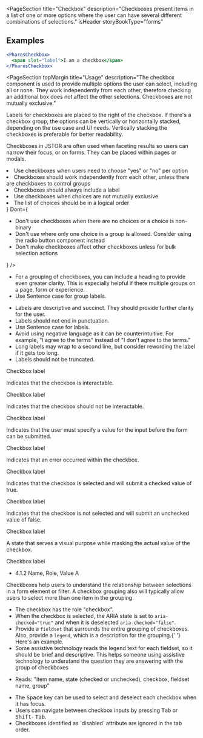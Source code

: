 
<PageSection
  title="Checkbox"
  description="Checkboxes present items in a list of one or more options where the user can have several different combinations of selections."
  isHeader
  storyBookType="forms"
></PageSection>

## Examples

```jsx live
<PharosCheckbox>
  <span slot="label">I am a checkbox</span>
</PharosCheckbox>
```

<PageSection
  topMargin
  title="Usage"
  description="The checkbox component is used to provide multiple options the user can select, including all or none. They work independently from each other, therefore checking an additional box does not affect the other selections. Checkboxes are not mutually exclusive."
>
  <PageSection title="Alignment" subSectionLevel={1}>
    <p>
      Labels for checkboxes are placed to the right of the checkbox. If there's a checkbox group,
      the options can be vertically or horizontally stacked, depending on the use case and UI needs.
      Vertically stacking the checkboxes is preferable for better readability.
    </p>
  </PageSection>
  <PageSection title="Placement" subSectionLevel={1}>
    <p>
      Checkboxes in JSTOR are often used when faceting results so users can narrow their focus, or
      on forms. They can be placed within pages or modals.
    </p>
  </PageSection>
</PageSection>

<PageSection title="Best practices">
  <BestPractices
    Do={
      <ul>
        <li>Use checkboxes when users need to choose "yes" or "no" per option</li>
        <li>
          Checkboxes should work independently from each other, unless there are checkboxes to
          control groups
        </li>
        <li>Checkboxes should always include a label</li>
        <li>Use checkboxes when choices are not mutually exclusive</li>
        <li>The list of choices should be in a logical order</li>
      </ul>
    }
    Dont={
      <ul>
        <li>Don't use checkboxes when there are no choices or a choice is non-binary</li>
        <li>
          Don't use where only one choice in a group is allowed. Consider using the radio button
          component instead
        </li>
        <li>Don't make checkboxes affect other checkboxes unless for bulk selection actions</li>
      </ul>
    }
  />
</PageSection>

<PageSection title="Content guidelines">
  <PageSection title="Group labels (optional)" subSectionLevel={1}>
    <ul>
      <li>
        For a grouping of checkboxes, you can include a heading to provide even greater clarity.
        This is especially helpful if there multiple groups on a page, form or experience.
      </li>
      <li>Use Sentence case for group labels.</li>
    </ul>
  </PageSection>
  <PageSection title="Labels" subSectionLevel={1}>
    <ul>
      <li>
        Labels are descriptive and succinct. They should provide further clarity for the user.
      </li>
      <li>Labels should not end in punctuation.</li>
      <li>Use Sentence case for labels.</li>
      <li>
        Avoid using negative language as it can be counterintuitive. For example, "I agree to the
        terms" instead of "I don't agree to the terms."
      </li>
      <li>
        Long labels may wrap to a second line, but consider rewording the label if it gets too long.
      </li>
      <li>Labels should not be truncated.</li>
    </ul>
  </PageSection>
</PageSection>

<PageSection title="Variants">
  <PageSection
    title="isOnBackground"
    subSectionLevel={1}
    description="In cases where the background containing the checkbox will be a dark color or, in cases where the theme of the page/component would be dark, use the isOnBackground variant checkbox."
  >
    <div
      style={{
        background: 'var(--pharos-color-marble-gray-10)',
        padding: 'var(--pharos-spacing-1-x)',
      }}
    >
      <Canvas>
        <PharosCheckbox isOnBackground>
          <span slot="label">Checkbox label</span>
        </PharosCheckbox>
      </Canvas>
    </div>
  </PageSection>
</PageSection>
<PageSection title="States">
  <PageSection title="Default" subSectionLevel={1}>
    <p>Indicates that the checkbox is interactable.</p>
    <Canvas>
      <PharosCheckbox>
        <span slot="label">Checkbox label</span>
      </PharosCheckbox>
    </Canvas>
  </PageSection>
  <PageSection title="Disabled" subSectionLevel={1}>
    <p>Indicates that the checkbox should not be interactable.</p>
    <Canvas>
      <PharosCheckbox disabled>
        <span slot="label">Checkbox label</span>
      </PharosCheckbox>
    </Canvas>
  </PageSection>
  <PageSection title="Required" subSectionLevel={1}>
    <p>
      Indicates that the user must specify a value for the input before the form can be submitted.
    </p>
    <Canvas>
      <PharosCheckbox required>
        <span slot="label">Checkbox label</span>
      </PharosCheckbox>
    </Canvas>
  </PageSection>
  <PageSection title="Error" subSectionLevel={1}>
    <p>Indicates that an error occurred within the checkbox.</p>
    <Canvas>
      <PharosCheckbox
        required
        invalidated
        message="This field is required, please make a selection."
      >
        <span slot="label">Checkbox label</span>
      </PharosCheckbox>
    </Canvas>
  </PageSection>
  <PageSection title="Checked" subSectionLevel={1}>
    <p>Indicates that the checkbox is selected and will submit a checked value of true.</p>
    <Canvas>
      <PharosCheckbox checked>
        <span slot="label">Checkbox label</span>
      </PharosCheckbox>
    </Canvas>
  </PageSection>
  <PageSection title="Unchecked" subSectionLevel={1}>
    <p>Indicates that the checkbox is not selected and will submit an unchecked value of false.</p>
    <Canvas>
      <PharosCheckbox>
        <span slot="label">Checkbox label</span>
      </PharosCheckbox>
    </Canvas>
  </PageSection>
  <PageSection title="Indeterminate" subSectionLevel={1}>
    <p>A state that serves a visual purpose while masking the actual value of the checkbox.</p>
    <Canvas>
      <PharosCheckbox indeterminate checked>
        <span slot="label">Checkbox label</span>
      </PharosCheckbox>
    </Canvas>
  </PageSection>
</PageSection>

<PageSection title="Accessibility">
  <PageSection subSectionLevel={1} title="Relevant WCAG guidelines">
    <ul>
      <li>
        <PharosLink href="https://www.w3.org/WAI/WCAG21/Understanding/name-role-value">
          4.1.2 Name, Role, Value A
        </PharosLink>
      </li>
    </ul>
  </PageSection>
  <PageSection subSectionLevel={1} title="Importance">
    Checkboxes help users to understand the relationship between selections in a form element or
    filter. A checkbox grouping also will typically allow users to select more than one item in the
    grouping.
  </PageSection>
  <PageSection subSectionLevel={1} title="Code expectations">
    <ul>
      <li> The checkbox has the role "checkbox". </li>
      <li>
        When the checkbox is selected, the ARIA state is set to <code>aria-checked="true"</code> and
        when it is deselected <code>aria-checked="false"</code>.
      </li>
      <li>
        Provide a <code>fieldset</code> that surrounds the entire grouping of checkboxes. Also,
        provide a <code>legend</code>, which is a description for the grouping.{' '}
        <PharosLink
          href="https://www.w3.org/WAI/tutorials/forms/grouping/#checkboxes"
          target="_blank"
        >
          Here's an example.
        </PharosLink>
      </li>
      <li>
        Some assistive technology reads the legend text for each fieldset, so it should be brief and
        descriptive. This helps someone using assistive technology to understand the question they
        are answering with the group of checkboxes
      </li>
    </ul>
  </PageSection>
  <PageSection subSectionLevel={1} title="Expected actions">
    <PageSection subSectionLevel={2} title="Screen reader">
      <ul>
        <li>Reads: "item name, state (checked or unchecked), checkbox, fieldset name, group" </li>
      </ul>
    </PageSection>
    <PageSection subSectionLevel={2} title="Keyboard">
      <ul>
        <li>
          The <kbd>Space</kbd> key can be used to select and deselect each checkbox when it has
          focus.
        </li>
        <li>
          Users can navigate between checkbox inputs by pressing <kbd>Tab</kbd> or <kbd>Shift</kbd>-
          <kbd>Tab</kbd>.
        </li>
        <li>Checkboxes identified as `disabled` attribute are ignored in the tab order.</li>
      </ul>
    </PageSection>
  </PageSection>
</PageSection>
